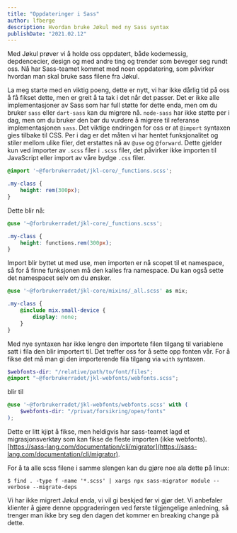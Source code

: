 ```yaml
---
title: "Oppdateringer i Sass"
author: lfberge
description: Hvordan bruke Jøkul med ny Sass syntax
publishDate: "2021.02.12"
---
```


<Ingress>
    Med Jøkul prøver vi å holde oss oppdatert, både kodemessig, depdencecier, design og med andre ting og trender som beveger seg rundt oss. Nå har Sass-teamet kommet med noen oppdatering, som påvirker hvordan man skal bruke sass filene fra Jøkul.
</Ingress>

La meg starte med en viktig poeng, dette er nytt, vi har ikke dårlig tid på oss å få fikset dette, men er greit å ta tak i det når det passer. Det er ikke alle implementasjoner av Sass som har full støtte for dette enda, men om du bruker `sass` eller `dart-sass` kan du migrere nå. `node-sass` har ikke støtte per i dag, men om du bruker den bør du vurdere å migrere til referanse implementasjonen `sass`. Det viktige endringen for oss er at `@import` syntaxen gies tilbake til CSS. Per i dag er det måten vi har hentet funksjonalitet og stiler mellom ulike filer, det erstattes nå av `@use` og `@forward`. Dette gjelder kun ved importer av `.scss` filer i `.scss` filer, det påvirker ikke importen til JavaScript eller import av våre bydge `.css` filer.

```scss
@import '~@forbrukerradet/jkl-core/_functions.scss';

.my-class {
    height: rem(300px);
}

```

Dette blir nå:
```scss
@use '~@forbrukerradet/jkl-core/_functions.scss';

.my-class {
    height: functions.rem(300px);
}

```

Import blir byttet ut med use, men importen er nå scopet til et namespace, så for å finne funksjonen må den kalles fra namespace. Du kan også sette det namespacet selv om du ønsker.

```scss
@use '~@forbrukerradet/jkl-core/mixins/_all.scss' as mix;

.my-class {
    @include mix.small-device {
        display: none;
    }
}

```

Med nye syntaxen har ikke lengre den importete filen tilgang til variablene satt i fila den blir importert til. Det treffer oss for å sette opp fonten vår. For å fikse det må man gi den importerende fila tilgang via `with` syntaxen.

```scss
$webfonts-dir: "/relative/path/to/font/files";
@import "~@forbrukerradet/jkl-webfonts/webfonts.scss";
```

blir til
```scss
@use '~@forbrukerradet/jkl-webfonts/webfonts.scss' with (
    $webfonts-dir: "/privat/forsikring/open/fonts"
);
```

Dette er litt kjipt å fikse, men heldigvis har sass-teamet lagd et migrasjonsverktøy som kan fikse de fleste importen (ikke webfonts). [https://sass-lang.com/documentation/cli/migrator](https://sass-lang.com/documentation/cli/migrator).

For å ta alle scss filene i samme slengen kan du gjøre noe ala dette på linux:
```
$ find . -type f -name '*.scss' | xargs npx sass-migrator module --verbose --migrate-deps
```

Vi har ikke migrert Jøkul enda, vi vil gi beskjed før vi gjør det. Vi anbefaler klienter å gjøre denne oppgraderingen ved første tilgjengelige anledning, så trenger man ikke bry seg den dagen det kommer en breaking change på dette.